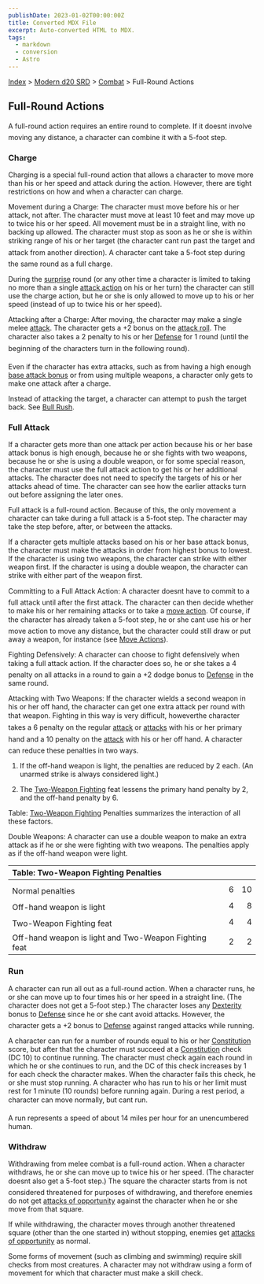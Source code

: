 ```yaml
---
publishDate: 2023-01-02T00:00:00Z
title: Converted MDX File
excerpt: Auto-converted HTML to MDX.
tags:
  - markdown
  - conversion
  - Astro
---
```


[Index](-index) > [Modern d20 SRD](modern-d20-srd-index) > [Combat](modern-d20-srd-combat-index) > Full-Round Actions

## Full-Round Actions

A full-round action requires an entire round to complete. If it doesnt involve moving any distance, a character can combine it with a 5-foot step.

### Charge

Charging is a special full-round action that allows a character to move more than his or her speed and attack during the action. However, there are tight restrictions on how and when a character can charge.

Movement during a Charge: The character must move before his or her attack, not after. The character must move at least 10 feet and may move up to twice his or her speed. All movement must be in a straight line, with no backing up allowed. The character must stop as soon as he or she is within striking range of his or her target (the character cant run past the target and attack from another direction). A character cant take a 5-foot step during the same round as a full charge.

During the [surprise](modern-d20-srd-combat-surprise) round (or any other time a character is limited to taking no more than a single [attack
action](modern-d20-srd-combat-attack-actions) on his or her turn) the character can still use the charge action, but he or she is only allowed to move up to his or her speed (instead of up to twice his or her speed).

Attacking after a Charge: After moving, the character may make a single melee [attack](modern-d20-srd-combat-attack-roll). The character gets a +2 bonus on the [attack
roll](modern-d20-srd-combat-attack-roll). The character also takes a 2 penalty to his or her [Defense](modern-d20-srd-combat-defense) for 1 round (until the beginning of the characters turn in the following round).

Even if the character has extra attacks, such as from having a high enough [base
attack bonus](modern-d20-srd-combat-attack-bonus) or from using multiple weapons, a character only gets to make one attack after a charge.

Instead of attacking the target, a character can attempt to push the target back. See [Bull
Rush](modern-d20-srd-combat-bull-rush).

### Full Attack

If a character gets more than one attack per action because his or her base attack bonus is high enough, because he or she fights with two weapons, because he or she is using a double weapon, or for some special reason, the character must use the full attack action to get his or her additional attacks. The character does not need to specify the targets of his or her attacks ahead of time. The character can see how the earlier attacks turn out before assigning the later ones.

Full attack is a full-round action. Because of this, the only movement a character can take during a full attack is a 5-foot step. The character may take the step before, after, or between the attacks.

If a character gets multiple attacks based on his or her base attack bonus, the character must make the attacks in order from highest bonus to lowest. If the character is using two weapons, the character can strike with either weapon first. If the character is using a double wea­pon, the character can strike with either part of the weapon first.

Committing to a Full Attack Action: A character doesnt have to commit to a full attack until after the first attack. The character can then decide whether to make his or her remaining attacks or to take a [move
action](modern-d20-srd-combat-move-actions). Of course, if the character has already taken a 5-foot step, he or she cant use his or her move action to move any distance, but the character could still draw or put away a weapon, for instance (see [Move
Actions](modern-d20-srd-combat-move-actions)).

Fighting Defensively: A character can choose to fight defensively when taking a full attack action. If the character does so, he or she takes a 4 penalty on all attacks in a round to gain a +2 dodge bonus to [Defense](modern-d20-srd-combat-defense) in the same round.

Attacking with Two Weapons: If the character wields a second weapon in his
or her off hand, the character can get one extra attack per round with that
weapon. Fighting in this way is very difficult, howeverthe character takes a 6 penalty on the regular [attack](modern-d20-srd-combat-attack-roll) or [attacks](modern-d20-srd-combat-attack-roll) with his or her primary hand and a 10 penalty on the [attack](modern-d20-srd-combat-attack-roll) with his or her off hand. A character can reduce these penalties in two ways.

1. If the off-hand weapon is light, the penalties are reduced by 2 each. (An unarmed strike is always considered light.)

2. The [Two-Weapon
   Fighting](modern-d20-srd-feats-two-weapon-fighting) feat lessens the primary hand penalty by 2, and the off-hand penalty by 6.

Table: [Two-Weapon
Fighting](modern-d20-srd-feats-two-weapon-fighting) Penalties summarizes the interaction of all these factors.

Double Weapons: A character can use a double weapon to make an extra attack as if he or she were fighting with two weapons. The penalties apply as if the off-hand weapon were light.

| Table: Two-Weapon Fighting Penalties                  |     |     |
| :---------------------------------------------------- | :-: | --: |
|                                                       |     |     |
| Normal penalties                                      |  6  |  10 |
| Off-hand weapon is light                              |  4  |   8 |
| Two-Weapon Fighting feat                              |  4  |   4 |
| Off-hand weapon is light and Two-Weapon Fighting feat |  2  |   2 |

### Run

A character can run all out as a full-round action. When a character runs, he or she can move up to four times his or her speed in a straight line. (The character does not get a 5-foot step.) The character loses any [Dexterity](modern-d20-srd-basics-ability-scores) bonus to [Defense](modern-d20-srd-combat-defense) since he or she cant avoid attacks. However, the character gets a +2 bonus to [Defense](modern-d20-srd-combat-defense) against ranged attacks while running.

A character can run for a number of rounds equal to his or her [Constitution](modern-d20-srd-basics-ability-scores) score, but after that the character must succeed at a [Constitution](modern-d20-srd-basics-ability-scores) check (DC 10) to continue running. The character must check again each round in which he or she continues to run, and the DC of this check increases by 1 for each check the character makes. When the character fails this check, he or she must stop running. A character who has run to his or her limit must rest for 1 minute (10 rounds) before running again. During a rest period, a character can move normally, but cant run.

A run represents a speed of about 14 miles per hour for an unencumbered human.

### Withdraw

Withdrawing from melee combat is a full-round action. When a character withdraws,
he or she can move up to twice his or her speed. (The character doesnt also
get a 5-foot step.) The square the character starts from is not considered
threatened for purposes of withdrawing, and therefore enemies do not get [attacks
of opportunity](modern-d20-srd-combat-attacks-of-opportunity) against the character when he or she move from that square.

If while withdrawing, the character moves through another threatened square (other than the one started in) without stopping, enemies get [attacks
of opportunity](modern-d20-srd-combat-attacks-of-opportunity) as normal.

Some forms of movement (such as climbing and swimming) require skill checks from most creatures. A character may not withdraw using a form of movement for which that character must make a skill check.

